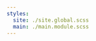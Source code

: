 ```yaml
---
styles:
  site: ./site.global.scss
  main: ./main.module.scss
---
```



<Once fallback={Block}>
  <Head>
    <title>
      <RenderConfig
        field="title"
        render={title => (title ? title + ' | My Site2' : 'My Site2')}
      />
    </title>
    <link rel="preconnect" href="https://fonts.googleapis.com" />
    <link
      rel="preconnect"
      href="https://fonts.gstatic.com"
      crossOrigin="anonymous"
    />
    <link
      href="https://fonts.googleapis.com/css2?family=Domine:wght@500&family=Open+Sans:wght@400&display=swap"
      rel="stylesheet"
    />
  </Head>
  <Header className={styles.main('header')} />
  <div className={styles.main('content')}>
    <Block />
  </div>
  <Footer className={styles.main('footer')} />
</Once>
